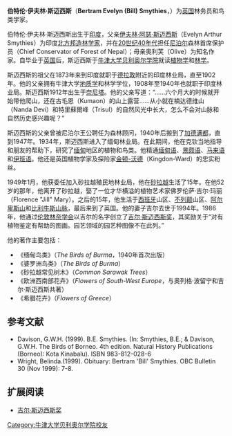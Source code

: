 
'''伯特伦·伊夫林·斯迈西斯'''（'''Bertram Evelyn (Bill) Smythies'''，{{bd|1912年|7月11日|1999年|6月27日| }}）为[[英国|英国]]林务员和鸟类学家。

伯特伦·伊夫林·斯迈西斯出生于[[印度|印度]]，父亲[[伊夫林·阿瑟·斯迈西斯|伊夫林·阿瑟·斯迈西斯]]（Evelyn Arthur Smythies）为印度[[北方邦|北方邦]][[造林学家|造林学家]]，并在[[20世纪40年代|20世纪40年代]]担任[[尼泊尔|尼泊尔]]森林首席保护员（Chief Conservator of Forest of Nepal）；母亲奥利芙（Olive）为知名作家。自毕业于[[英国|英国]]后，斯迈西斯于[[牛津大学贝利奥尔学院|牛津大学贝利奥尔学院]]就读[[植物学|植物学]]和[[林学|林学]]。

斯迈西斯的祖父在1873年来到印度就职于[[德拉敦|德拉敦]]附近的印度林业局，直至1902年。他的父亲拥有牛津大学[[地质学|地质学]]和林学学位，1908年至1940年也就职于印度林业局。斯迈西斯1912年出生于[[奈尼塔|奈尼塔]]。他的父亲写道：“……六个月大的时候就开始带他爬山，还在古毛恩（Kumaon）的山上露营……从小就在楠达德维山（Nanda Devi）和特里蘇爾峰（Trisul）的自然风光中长大，怎么不会对山脉和自然历史感兴趣呢？”

斯迈西斯的父亲曾被尼泊尔王公聘任为森林顾问，1940年后搬到了[[加德满都|加德满都]]，直到1947年。1934年，斯迈西斯进入了缅甸林业局。在此期间，他在克钦当地指导和朋友的帮助下，研究了[[缅甸|缅甸]]地区的植物和鸟类。他精通[[缅甸语|缅甸语]]、[[景颇语|景颇语]]、[[马来语|马来语]]和[[伊班语|伊班语]]。他还是英国植物学家及探险家[[金顿-沃德|金顿-沃德]]（Kingdon-Ward）的忠实粉丝。

1949年1月，他获委任加入砂拉越殖民地林业局，他在[[砂拉越|砂拉越]]生活了15年。在他52岁的那年，他离开了砂拉越，娶了一位才华横溢的植物艺术家佛罗伦萨·吉尔·玛丽（Florence "Jill" Mary）。之后的15年，他生活于[[西班牙|西班牙]]山区、[[不列颠|不列颠]]山区、[[阿尔卑斯山|阿尔卑斯山]]和[[比利牛斯山脉|比利牛斯山脉]]，最后来到了英国。他的妻子吉尔去世于1994年。1986年，他通过[[伦敦林奈学会|伦敦林奈学会]]以吉尔的名字创立了[[吉尔·斯迈西斯奖|吉尔·斯迈西斯奖]]，其奖励关于“对有植物鉴定有帮助的图画。园艺领域的园艺种图像不在此列。”

他的著作主要包括：
*《缅甸鸟类》（''The Birds of Burma''，1940年首次出版）
*《婆罗洲鸟类》（''The Birds of Burma''）
*《砂拉越常见树木》（''Common Sarawak Trees''）
*《欧洲西南部花卉》（''Flowers of South-West Europe''，与奥列格·波留宁和吉尔·斯迈西斯共著）
*《希腊花卉》（''Flowers of Greece''）

== 参考文献 ==
* Davison, G.W.H. (1999). B.E. Smythies. (In: Smythies, B.E.; & Davison, G.W.H. The Birds of Borneo. 4th edition. Natural History Publications (Borneo): Kota Kinabalu). ISBN 983-812-028-6
* Wright, Belinda.(1999). Obituary: Bertram 'Bill' Smythies. OBC Bulletin 30 (Nov 1999): 7-8.

== 扩展阅读 ==
* [http://www.linnean.org/index.php?id=43 吉尔·斯迈西斯奖]{{Wayback|url=http://www.linnean.org/index.php?id=43 |date=20110514101831 }}

{{Authority control}}
{{DEFAULTSORT: Smythies, Bertram}}
[[Category:牛津大学贝利奥尔学院校友|Category:牛津大学贝利奥尔学院校友]]